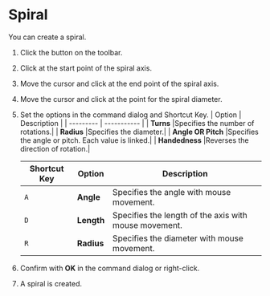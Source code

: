 
# Spiral

You can create a spiral.

<KinouGaiyou shortcut='' command='Spiral' button='Toolbar' />

1. Click the button on the toolbar.
2. Click at the start point of the spiral axis.
3. Move the cursor and click at the end point of the spiral axis.
4. Move the cursor and click at the point for the spiral diameter.
5. Set the options in the command dialog and Shortcut Key.
   |  Option    | Description |
   |  --------- | ----------- |
   | **Turns** |Specifies the number of rotations.|
   | **Radius** |Specifies the diameter.|
   |  **Angle OR Pitch** |Specifies the angle or pitch. Each value is linked.|
   |  **Handedness** |Reverses the direction of rotation.|

     | Shortcut Key | Option    | Description |
   | ------------ | --------- | ----------- | 
   | `A` | **Angle** |Specifies the angle with mouse movement.|
   | `D` | **Length** |Specifies the length of the axis with mouse movement.|
   | `R` | **Radius** |Specifies the diameter with mouse movement.|
6. Confirm with **OK** in the command dialog or right-click.
7. A spiral is created.
